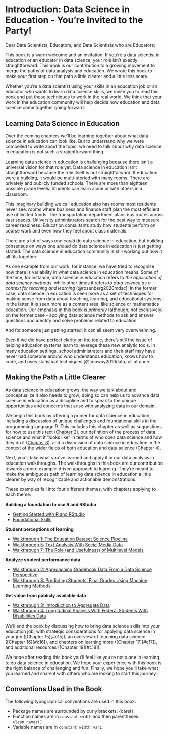 # Introduction: Data Science in Education - You're Invited to the Party! {#c01}

Dear Data Scientists, Educators, and Data Scientists who are Educators: 

This book is a warm welcome and an invitation. If you're a data scientist in education or an educator in data science, your role isn't exactly straightforward. This book is our contribution to a growing movement to merge the paths of data analysis and education. We wrote this book to make your first step on that path a little clearer and a little less scary. 

Whether you're a data scientist using your skills in an education job or an educator who wants to learn data science skills, we invite you to read this book and put these techniques to work in the real world. We think that your work in the education community will help decide how education and data science come together going forward.

## Learning Data Science in Education

Over the coming chapters we'll be learning together about what data science in education can look like. But to understand why we were compelled to write about the topic, we need to talk about why data science in education is not such a straightforward thing. 

Learning data science in education is challenging because there isn't a universal vision for that role yet. Data science in education isn't straightforward because the role itself is not straightforward. If education were a building, it would be multi-storied with many rooms. There are privately and publicly funded schools. There are more than eighteen possible grade levels. Students can learn alone or with others in a classroom. 

This imaginary building we call education also has rooms most residents never see: rooms where business and finance staff plan the most efficient use of limited funds. The transportation department plans bus routes across vast spaces. University administrators search for the best way to measure career readiness. Education consultants study how students perform on course work and even how they feel about class materials. 

There are a lot of ways one *could* do data science in education, but building consensus on ways one *should* do data science in education is just getting started. The data science in education community is still working out how it all fits together. 

As one example from our work, for instance, we have tried to recognize how there is variability in what data science in education means. Some of the time, for instance, data science in education refers to *the application of data science methods*, while other times it refers to *data science as a context for teaching and learning* [@rosenberg2020mdsc]. In the former case, data science in education is seen more as a set of techniques for making sense from data about teaching, learning, and educational systems; in the latter, it is seen more as a content area, like science or mathematics education. Our emphasis in this book is *primarily* (although, not exclusively) on the former case - applying data science methods to ask and answer questions and identify and solve problems related to education.

And for someone just getting started, it can all seem very overwhelming. 

Even if we did have perfect clarity on the topic, there's still the issue of helping education systems learn to leverage these new analytic tools. In many education settings, school administrators and their staff may have never had someone around who understands education, knows how to code, and uses statistical techniques [@conway2010data] all at once. 

## Making the Path a Little Clearer

As data science in education grows, the way we talk about and conceptualize it also needs to grow; doing so can help us to advance data science in education as a discipline and to speak to the unique opportunities and concerns that arise with analyzing data in our domain.

We begin this book by offering a primer for data science in education, including a discussion of unique challenges and foundational skills in the programming language R. This includes this chapter as well as suggestions for how to use this text ([Chapter 2](#c02)), our definition of the process of data science and what it "looks like" in terms of who does data science and how they do it ([Chapter 3](#c03)), and a discussion of data science in education in the context of the wider fields of both education and data science ([Chapter 4](#c04)).

Next, you'll take what you've learned and apply it in our data analysis in education walkthroughs. The walkthroughs in this book are our contribution towards a more example-driven approach to learning. They're meant to make the ambiguous path of learning data science in education a little clearer by way of recognizable and actionable demonstrations. 

These examples fall into four different themes, with chapters applying to each theme:

**Building a foundation to use R and RStudio**

* [Getting Started with R and RStudio](#c05)
* [Foundational Skills](#c06)

**Student perceptions of learning**

* [Walkthrough 1: The Education Dataset Science Pipeline](#c07)
* [Walkthrough 5: Text Analysis With Social Media Data](#c16)
* [Walkthrough 7: The Role (and Usefulness) of Multilevel Models](#c13)

**Analyze student performance data**

* [Walkthrough 2: Approaching Gradebook Data From a Data Science Perspective](#c08)
* [Walkthrough 8: Predicting Students' Final Grades Using Machine Learning Methods](#c14)

**Get value from publicly available data**

* [Walkthrough 3: Introduction to Aggregate Data](#c09)
* [Walkthrough 4: Longitudinal Analysis With Federal Students With Disabilities Data](#c10)

We'll end the book by discussing how to bring data science skills into your education job, with strategic considerations for applying data science in your job ([Chapter 15][#c15]), an overview of teaching data science ([Chapter 16][#c16]), and chapters on learning more ([Chapter 17][#c17]), and additional resources ([Chapter 18][#c18]).

We hope after reading this book you'll feel like you're not alone in learning to do data science in education. We hope your experience with this book is the right balance of challenging and fun. Finally, we hope you'll take what you learned and share it with others who are looking to start this journey.

## Conventions Used in the Book

The following typographical conventions are used in this book:

* Package names are surrounded by curly brackets: {caret}
* Function names are in `constant width` and then parentheses: `clean_names()`
* Variable names are in `constant width`: `var1`
